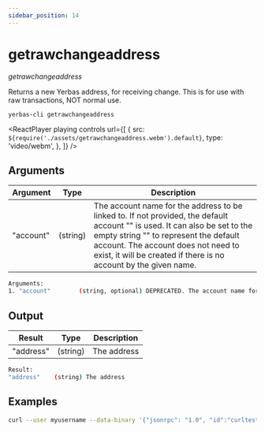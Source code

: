 ```yaml
---
sidebar_position: 14
---
```



# getrawchangeaddress

_getrawchangeaddress_

Returns a new Yerbas address, for receiving change.
This is for use with raw transactions, NOT normal use.

`yerbas-cli getrawchangeaddress `

<ReactPlayer
  playing
  controls
  url={[
    {
      src: `${require('./assets/getrawchangeaddress.webm').default}`,
      type: 'video/webm',
    },
  ]}
/>

## Arguments

| Argument  | Type     | Description                                                                                                                                                                                                                                                                     |
| --------- | -------- | ------------------------------------------------------------------------------------------------------------------------------------------------------------------------------------------------------------------------------------------------------------------------------- |
| "account" | (string) | The account name for the address to be linked to. If not provided, the default account "" is used. It can also be set to the empty string "" to represent the default account. The account does not need to exist, it will be created if there is no account by the given name. |

```bash
Arguments:
1. "account"        (string, optional) DEPRECATED. The account name for the address to be linked to. If not provided, the default account "" is used. It can also be set to the empty string "" to represent the default account. The account does not need to exist, it will be created if there is no account by the given name.
```

## Output

| Result    | Type     | Description |
| --------- | -------- | ----------- |
| "address" | (string) | The address |

```bash
Result:
"address"    (string) The address
```

## Examples

```bash
curl --user myusername --data-binary '{"jsonrpc": "1.0", "id":"curltest", "method": "getrawchangeaddress", "params": [] }' -H 'content-type: text/plain;' http://127.0.0.1:9998/
```
